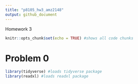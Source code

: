 ```yaml
---
title: "p8105_hw3_amz2148"
output: github_document
---
```


Homework 3

```r
knitr::opts_chunk$set(echo = TRUE) #shows all code chunks
```

# Problem 0

```r
library(tidyverse) #loads tidyverse package
library(readxl) #loads readxl package
```

